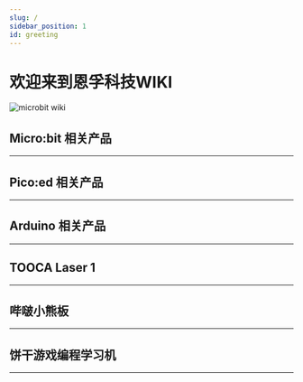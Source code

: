```yaml
---
slug: /
sidebar_position: 1
id: greeting
---
```
















# 欢迎来到恩孚科技WIKI

![microbit wiki](./images/elecfreaks-wiki.png)

## Micro:bit 相关产品
---

<cardbox>
  <card
    href="./microbit/getting-started/microbit-smart-coding-kit/"
    title="手表套件"
    description="micro:bit手表套件Pro(smart coding kit)是一套基于micro:bit纽扣电池扩展板Pro的可穿戴装备，仅需简单的装配步骤，就可DIY一款micro:bit手表。"
    img={microbit_smart_coding_kit_Icon}
  />
  <card
    href="./microbit/getting-started/microbit-basic-kit/"
    title="基础套件"
    description="ELECFREAKS micro:bit basic kit是一款入门级的套件。我们精选了5款最常用的电子积木,他们能通过basic:bit方便地接入micro:bit主板。 这款套件能帮助学生们学习如何快速制作他们的micro:bit项目。这些电子积木可以被makecode默认的积木块直接驱动，无需加载额外的代码库，有利于学生从原理上理解电子积木的使用。"
    img={microbit_basic_kit_Icon}
  />
  <card
    href="./microbit/getting-started/microbit-tinker-kit/"
    title="小小发明家套件"
    description="小小发明家套件包含LED灯、蜂鸣器、土壤湿度传感器、碰撞开关、舵机等十多种常用电子模块，用这些模块可以搭建超过30个案例，基于该套件的全套课程已经在新加坡开展了3年的教学实践，深得师生的好评。"
    img={microbit_tinker_kit_Icon}
  />
<card
    href="./microbit/circuit-design/microbit-starter-kit/"
    title="小小科学家套件"
    description="小小科学家(Starter Kit)套件是ELECFREAKS团队出品的micro:bit入门套件。 ElecFreaks Micro：bit 小小科学家专为那些学习电路和编程知识的人们而设计。 该套件提供了一些基本的电子元件，如LED，按钮，蜂鸣器，温度传感器，舵机和电机等。 Micro：bit小小科学家套件可以帮助您进入一个美好的电子世界。"
    img={microbit_smart_coding_kit_Icon}
  />
  <card
    href="./microbit/circuit-design/microbit-experiment-box-kit/"
    title="电子实验箱套件"
    description="Experiment box是ELECFREAKS团队研发的全新micro:bit教学用具。 Experiment box板载温度传感器、光线传感器、舵机、电机、LED等传统模块，还添加了MOS管，不同阻值电阻，电位器等电子元件，将电路设计与编程设计融为一体。 首次使用香蕉线作为试验箱连接线，即可以轻松插拔也具有稳定的连接性，同时与高等教育教学用具保持一致，为今后大电路设计奠定基础。 使用microbit图形化编程来驱动这些元件，同时可以在没有microbit的情况下学习基础的电路设计。 编程设计或者电路设计，两者如何选择，这都看你！"
    img={microbit_basic_kit_Icon}
  />
  <card
    href="./microbit/microbit-smart-car/microbit-samrt-cutebot/"
    title="酷比特小车套件"
    description="ELECFREAKS Cutebot是一款带有双高速电机马达的后驱智能赛车。Cutebot同时搭载了很多车载设备，包括超声波导航距离传感器，两颗RGBLED车大灯，两颗Rainbow LED车底示廓灯，两个车道辅助巡线探头，和更多智能配件！驱动你的第一个智能赛车吧！"
    img={microbit_samrt_cutebot_Icon}
  />
  <card
    href="./microbit/microbit-smart-car/microbit-tpbot/"
    title="天蓬智能车"
    description="天蓬智能车是一款micro:bit可编程智能车。它可以是玩具，在不插入micro:bit主板的时候能实现巡线与避障等娱乐功能；它也可以是教具，通过它可以学习编程技术。它还可以扩展电子模块和乐高积木，充分激发孩子的想象力与创造力。"
    img={microbit_tpbot_Icon}
  />
  <card
    href="./microbit/microbit-smart-car/microbit-ringbit-car-v2/"
    title="瑞比特小车"
    description="ELECFREAKS Ring:bit二代智能车是一款小型DIY智能车，由BBC micro:bit和ELECFREAKS Ring:bit组成。Ring:bit扩展了micro:bit的三个GPIO口，可以连接轻松的连接各种传感器和组件。一个基础的Ring:bit智能车可以很容易的编程去驱动，还可以搭配遥控器甚至创建一个彩虹灯塔。只要增加一个扩展模块，你的Ring:bit智能车就可以做更多事情，例如巡线，跟随，避障，绘图和更多玩法。"
    img={microbit_ringbit_car_v2_Icon}
  />
  <card
    href="./microbit/microbit-smart-car/microbit-wonder-rugged-car/"
    title="悟空装甲车"
    description="麦克纳姆轮小车是一款基于悟空多功能扩展板的全方位移动小车。 采用麦克纳姆轮方案，完美实现360°全方向移动，更可以完成左右漂移等高难度动作，8CM直径超大轮胎，造型狂野。全时四驱强劲动力，四轮都可独立操控 全车采用兼容乐高积木，扩展性超强。自带400mAh锂电池包，板载电源管理系统，支持快速充电，充满仅需20分钟，满负载运行时间可达到30分钟以上。"
    img={microbit_wonder_rugged_car_Icon}
  />
  <card
    href="./microbit/microbit-smart-car/microbit-motorbit-smart-car-kit/"
    title="摩比特小车"
    description="motor:bit亚克力智能小车是为micro:bit两路电机驱动板量身打造的一款智能小车，它包含micro:bit两路电机驱动板、3线超声波模块和两路巡线模块，可使用它DIY一款micro:bit两轮驱动智能小车。"
    img={microbit_motorbit_smart_car_kit_Icon}
  />
<card
    href="./microbit/wisdom-life/microbit-smart-home-kit/"
    title="智能家居套件"
    description="smart home套件是ELECFREAKS团队研发的智能家居主题micro:bit套件。 smart home套件精选TMP36温度传感器、声音传感器、碰撞传感器、舵机、电机等智能家居常用的传感器与执行部件。你可以自行搭建窗台、衣柜、鱼缸与实际生活场景结合起来，使编程变得更加实用与有趣！使用micro:bit图形化编程让这些场景智能化工作，创造属于自己的智能温馨家庭。"
    img={microbit_smart_home_kit_Icon}
  />
  <card
    href="./microbit/wisdom-life/microbit-smart-science-iot-kit/"
    title="IOT物联网套件"
    description="物联网科学套件是基于物联网扩展板的micro:bit套件。套件包含超声波、光敏、水位、噪音、气压、灰尘等环境数据监测传感器，可监测超过10种环境数据。 该套件不仅可以学习如何采集与分析环境数据，还能将数据上传至物联网平台实现远程监测与控制，帮助孩子们直观地学习物联网于环保相关的知识。"
    img={microbit_smart_science_iot_kit_Icon}
  />
  <card
    href="./microbit/wisdom-life/microbit-smart-agriculture-kit/"
    title="智慧农业套装"
    description=""
    img={microbit_smart_agriculture_kit_Icon}
  />
  <card
    href="./microbit/wisdom-life/microbit-smart-city-kit/"
    title="智慧城市套装"
    description=""
    img={microbit_smart_city_kit_Icon}
  />
  <card
    href="./microbit/wisdom-life/microbit-smart-health-kit/"
    title="智慧医疗套装"
    description=""
    img={microbit_smart_health_kit_Icon}
  />
<card
    href="./microbit/building-blocks/nezha-inventors-kit/"
    title="48合1哪吒科学套装"
    description=""
    img={nezha_inventors_kit_Icon}
  />
  <card
    href="./microbit/building-blocks/wonder-building-kit/"
    title="32合1悟空搭建套装"
    description=""
    img={wonder_building_kit_Icon}
  />
  <card
    href="./microbit/building-blocks/ringbit-bricks-pack/"
    title="6合1积木搭建套装"
    description="6+1积木套件，是ELECFRAKS基于瑞比特开发的积木套件，包含了360度积木舵机、柔性彩虹灯条和近200颗积木零件。通过详细的积木装配图和配套的趣味课程，能够在学习编程的同时，体验到探索搭建结构的乐趣。来跟随我们的脚步，通过搭建和编程制作6+1套件中的积木小车吧。"
    img={ringbit_bricks_pack_Icon}
  />
<card
    href="./microbit/interesting-case/magic-wand-kit/"
    title="魔棒套件"
    description=""
    img={magic_wand_kit_Icon}
  />
  <card
    href="./microbit/interesting-case/straw-manipulator/"
    title="吸管机械手"
    description="我们的手是我们最经常使用的身体部位之一，它灵巧多变，纤细优美，有很多作品是模拟手做出的，同样这篇博客介绍的吸管机械手也是模拟手而做出的作品，希望大家喜欢和提出更多的创意。"
    img={straw_manipulator_Icon}
  />
</cardbox>



## Pico:ed 相关产品
---

<cardbox>
  <card
    href="./pico/picoed/picoed-smart-car/picoed-samrt-cutebot"
    title="Pico:ed酷比特小车"
    description="Pico:ed酷比特小车。"
    img={picoed_samrt_cutebot_Icon}
  />
  <card
    href="./pico/picoed/picoed-smart-car/picoed-ringbit-car-v2"
    title="Pico:ed瑞比特小车"
    description="Pico:ed瑞比特小车。"
    img={picoed_ringbit_car_v2_Icon}
  />
  <card
    href="./pico/picoed/circuit-design/picoed-starter-kit"
    title="Pico:ed小小发明家套件"
    description="Pico:ed小小发明家套件。"
    img={picoed_starter_kit_Icon}
  />
</cardbox>

## Arduino 相关产品
---

<cardbox>
  <card
    href="arduino/building-blocks/nezhaa-inventors-kit/"
    title="哪吒A科学套装"
    description="ELECFREAKS Pico:ed V2是一款基于Raspberry Pi RP2040 MCU的开发板。"
    img={nezhaa_inventors_kit_Icon}
  />
</cardbox>

## TOOCA Laser 1
---

<cardbox>
  <card
    href="tooca-laser-1/"
    title="TOOCA Laser 1"
    description="ELECFREAKS Pico:ed V2是一款基于Raspberry Pi RP2040 MCU的开发板。"
    img={tooca_laser_1_Icon}
  />
</cardbox>

## 哔啵小熊板
---

<cardbox>
  <card
    href="bitboard/"
    title="哔啵小熊板"
    description="ELECFREAKS Pico:ed V2是一款基于Raspberry Pi RP2040 MCU的开发板。"
    img={bitboard_Icon}
  />
</cardbox>

## 饼干游戏编程学习机
---

<cardbox>
  <card
    href="retroarcade/"
    title="饼干游戏编程学习机"
    description="ELECFREAKS Pico:ed V2是一款基于Raspberry Pi RP2040 MCU的开发板。"
    img={retroarcade_Icon}
  />
</cardbox>
